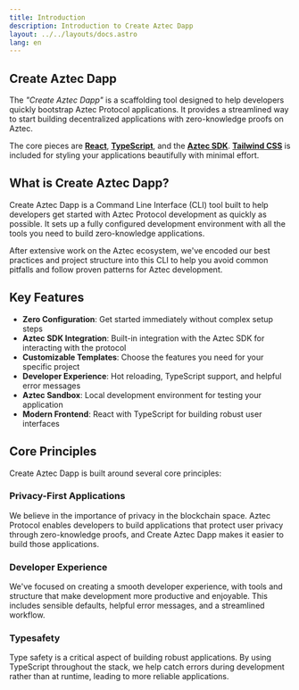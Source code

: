 ```yaml
---
title: Introduction
description: Introduction to Create Aztec Dapp
layout: ../../layouts/docs.astro
lang: en
---
```



## Create Aztec Dapp

The _"Create Aztec Dapp"_ is a scaffolding tool designed to help developers quickly bootstrap Aztec Protocol applications. It provides a streamlined way to start building decentralized applications with zero-knowledge proofs on Aztec.

The core pieces are [**React**](https://reactjs.org/), [**TypeScript**](https://typescriptlang.org/), and the [**Aztec SDK**](https://github.com/AztecProtocol/aztec-packages). [**Tailwind CSS**](https://tailwindcss.com/) is included for styling your applications beautifully with minimal effort.

## What is Create Aztec Dapp?

Create Aztec Dapp is a Command Line Interface (CLI) tool built to help developers get started with Aztec Protocol development as quickly as possible. It sets up a fully configured development environment with all the tools you need to build zero-knowledge applications.

After extensive work on the Aztec ecosystem, we've encoded our best practices and project structure into this CLI to help you avoid common pitfalls and follow proven patterns for Aztec development.

## Key Features

- **Zero Configuration**: Get started immediately without complex setup steps
- **Aztec SDK Integration**: Built-in integration with the Aztec SDK for interacting with the protocol
- **Customizable Templates**: Choose the features you need for your specific project
- **Developer Experience**: Hot reloading, TypeScript support, and helpful error messages
- **Aztec Sandbox**: Local development environment for testing your application
- **Modern Frontend**: React with TypeScript for building robust user interfaces

## Core Principles

Create Aztec Dapp is built around several core principles:

### Privacy-First Applications

We believe in the importance of privacy in the blockchain space. Aztec Protocol enables developers to build applications that protect user privacy through zero-knowledge proofs, and Create Aztec Dapp makes it easier to build those applications.

### Developer Experience

We've focused on creating a smooth developer experience, with tools and structure that make development more productive and enjoyable. This includes sensible defaults, helpful error messages, and a streamlined workflow.

### Typesafety

Type safety is a critical aspect of building robust applications. By using TypeScript throughout the stack, we help catch errors during development rather than at runtime, leading to more reliable applications.
